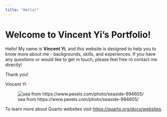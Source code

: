 ```yaml
---
title: "Hello!"
---
```

# Welcome to Vincent Yi's Portfolio!

Hello! My name is **Vincent Yi**, and this website is designed to help you to know more about me - backgrounds, skills, and experiences. If you have any questions or would like to get in touch, please feel free ro contact me directly!

Thank you!

Vincent Yi

![sea from https://www.pexels.com/photo/seaside-994605/](img/sea.jpg)


To learn more about Quarto websites visit <https://quarto.org/docs/websites>.

